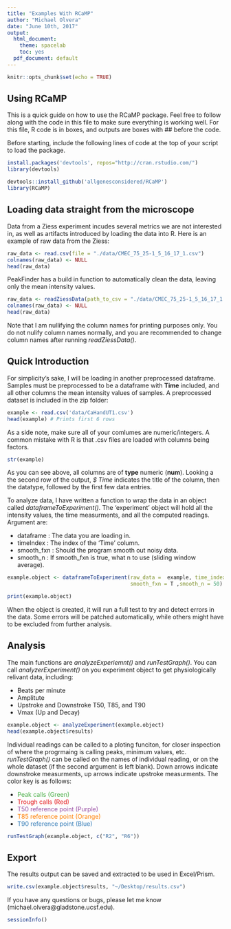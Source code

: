 ```yaml
---
title: "Examples With RCaMP"
author: "Michael Olvera"
date: "June 10th, 2017"
output:
  html_document:
    theme: spacelab
    toc: yes
  pdf_document: default
---
```


```r
knitr::opts_chunk$set(echo = TRUE)
```

## Using RCaMP

This is a quick guide on how to use the RCaMP package. Feel free to follow along with the code in this file to make sure everything is working well. For this file, R code is in boxes, and outputs are boxes with ## before the code.

Before starting, include the following lines of code at the top of your script to load the package.

```r
install.packages('devtools', repos="http://cran.rstudio.com/")
library(devtools)

devtools::install_github('allgenesconsidered/RCaMP')
library(RCaMP)
```

## Loading data straight from the microscope

Data from a Ziess experiment incudes several metrics we are not interested in, as well as artifacts introduced by loading the data into R. Here is an example of raw data from the Ziess:

```r
raw_data <- read.csv(file = "./data/CMEC_75_25-1_5_16_17_1.csv")
colnames(raw_data) <- NULL
head(raw_data)
```

PeakFinder has a build in function to automatically clean the data, leaving only the mean intensity values. 

```r
raw_data <- readZiessData(path_to_csv = "./data/CMEC_75_25-1_5_16_17_1.csv", time_index = 1, grep_keyword = "IntensityMean")
colnames(raw_data) <- NULL
head(raw_data)
```

Note that I am nullifying the column names for printing purposes only. You do not nulify column names normally, and you are recommended to change column names after running *readZiessData()*.

## Quick Introduction

For simplicity's sake, I will be loading in another preprocessed dataframe. Samples must be preprocessed to be a dataframe with **Time**
included, and all other columns the mean intensity values of samples. A preprocessed dataset is included in the zip folder:

```r
example <- read.csv('data/CaHandUT1.csv')
head(example) # Prints first 6 rows
```

As a side note, make sure all of your comlumes are numeric/integers. A common mistake with R is that .csv files are loaded with columns being factors. 

```r
str(example)
```

As you can see above, all columns are of **type** numeric (**num**). Looking a the second row of the output, *$ Time* indicates the title of the column, then the datatype, followed by the first few data entries. 

To analyze data, I have written a function to wrap the data in an object called *dataframeToExperiment()*. The 'experiment' object will hold all the intensity values, the time measurments, and all the computed readings. Argument are:

  *   dataframe : The data you are loading in.
  *   timeIndex : The index of the 'Time' column.
  *   smooth_fxn : Should the program smooth out noisy data.
  *   smooth_n : If smooth_fxn is true, what n to use (sliding window average).

```r
example.object <- dataframeToExperiment(raw_data =  example, time_index = 1,
                                        smooth_fxn = T ,smooth_n = 50)

print(example.object)
```

When the object is created, it will run a full test to try and detect errors in the data. Some errors will be patched automatically, while others might have to be excluded from further analysis. 

## Analysis

The main functions are *analyzeExperiemnt()* and *runTestGraph()*. You can call *analyzerExperiment()* on you experiment object to get physiologically relivant data, including:

  *   Beats per minute
  *   Amplitute
  *   Upstroke and Downstroke T50, T85, and T90
  *   Vmax (Up and Decay)

```r
example.object <- analyzeExperiment(example.object)
head(example.object$results)
```

Individual readings can be called to a ploting funciton, for closer inspection of where the progrmaing is calling peaks, minimum values, etc. *runTestGraph()* can be called on the names of individual reading, or on the whole dataset (if the second argument is left blank). Down arrows indicate downstroke measurments, up arrows indicate upstroke measurments. The color key is as follows:

  *   <span style="color:#4daf4a">Peak calls (Green)</span>
  *   <span style="color:#e41a1c">Trough calls (Red)</span>
  *   <span style="color:#984ea3">T50 reference point (Purple)</span>
  *   <span style="color:#ff7f00">T85 reference point (Orange)</span>
  *   <span style="color:#377eb8">T90 reference point (Blue)</span>

```r
runTestGraph(example.object, c("R2", "R6"))
```



## Export

The results output can be saved and extracted to be used in Excel/Prism. 

```r

write.csv(example.object$results, "~/Desktop/results.csv")
```

If you have any questions or bugs, please let me know (michael.olvera@gladstone.ucsf.edu).

```r
sessionInfo() 
```
